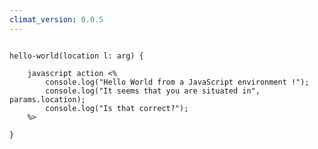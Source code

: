 ```yaml
---
climat_version: 0.0.5
---
```

```clidsl title=javascript.cli

hello-world(location l: arg) {

    javascript action <%
        console.log("Hello World from a JavaScript environment !");
        console.log("It seems that you are situated in", params.location);
        console.log("Is that correct?");
    %>

}
```